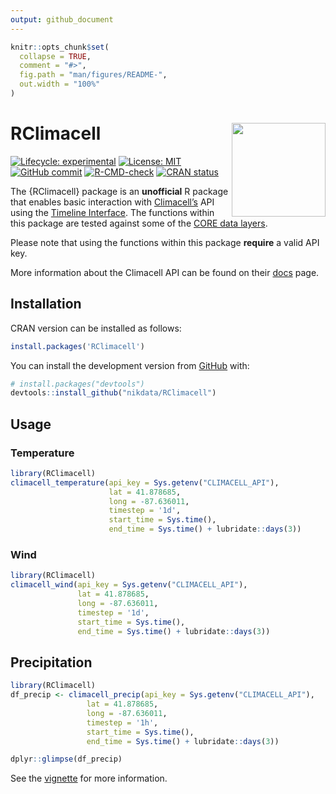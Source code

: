 ```yaml
---
output: github_document
---
```


```r
knitr::opts_chunk$set(
  collapse = TRUE,
  comment = "#>",
  fig.path = "man/figures/README-",
  out.width = "100%"
)
```

# RClimacell <a href='https://nikdata.github.io/RClimacell/'><img src='man/figures/rclimacell-hex.png' align="right" width="150" height="150" />

<!-- badges: start -->
[![Lifecycle: experimental](https://img.shields.io/badge/lifecycle-experimental-orange.svg)](https://lifecycle.r-lib.org/articles/figures/lifecycle-experimental.svg)
[![License: MIT](https://img.shields.io/badge/License-MIT-blue.svg)](https://opensource.org/licenses/MIT)
[![GitHub commit](https://img.shields.io/github/last-commit/nikdata/RClimacell)](https://github.com/nikdata/RClimacell/commit/main)
[![R-CMD-check](https://github.com/nikdata/RClimacell/workflows/R-CMD-check/badge.svg)](https://github.com/nikdata/RClimacell/actions)
[![CRAN status](https://www.r-pkg.org/badges/version/RClimacell)](https://CRAN.R-project.org/package=RClimacell)
<!-- badges: end -->

The {RClimacell} package is an **unofficial** R package that enables basic interaction with [Climacell's](https://www.climacell.co) API using the [Timeline Interface](https://docs.climacell.co/reference/timeline-overview). The functions within this package are tested against some of the [CORE data layers](https://docs.climacell.co/reference/data-layers-core). 

Please note that using the functions within this package **require** a valid API key.

More information about the Climacell API can be found on their [docs](https://docs.climacell.co/reference/api-overview) page.

## Installation

CRAN version can be installed as follows:

``` r
install.packages('RClimacell')
```

You can install the development version from [GitHub](https://github.com/) with:

``` r
# install.packages("devtools")
devtools::install_github("nikdata/RClimacell")
```

## Usage

### Temperature
```r
library(RClimacell)
climacell_temperature(api_key = Sys.getenv("CLIMACELL_API"),
                      lat = 41.878685,
                      long = -87.636011,
                      timestep = '1d',
                      start_time = Sys.time(),
                      end_time = Sys.time() + lubridate::days(3))

```

### Wind
```r
library(RClimacell)
climacell_wind(api_key = Sys.getenv("CLIMACELL_API"),
               lat = 41.878685,
               long = -87.636011,
               timestep = '1d',
               start_time = Sys.time(),
               end_time = Sys.time() + lubridate::days(3))
```

## Precipitation
```r
library(RClimacell)
df_precip <- climacell_precip(api_key = Sys.getenv("CLIMACELL_API"),
                 lat = 41.878685,
                 long = -87.636011,
                 timestep = '1h',
                 start_time = Sys.time(),
                 end_time = Sys.time() + lubridate::days(3))

dplyr::glimpse(df_precip)
```


See the [vignette](https://nikdata.github.io/RClimacell/) for more information.

